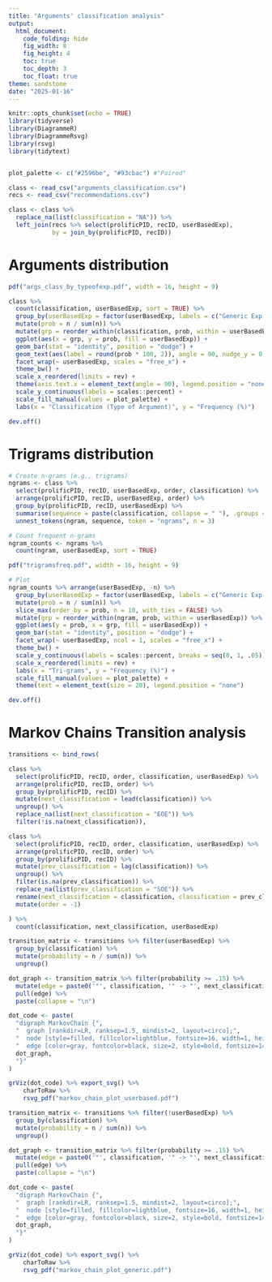 ```yaml
---
title: "Arguments' classification analysis"
output:
  html_document:
    code_folding: hide
    fig_width: 8
    fig_height: 4
    toc: true
    toc_depth: 3
    toc_float: true
theme: sandstone
date: "2025-01-16"
---
```


```r
knitr::opts_chunk$set(echo = TRUE)
library(tidyverse)
library(DiagrammeR)
library(DiagrammeRsvg)
library(rsvg)
library(tidytext)


plot_palette <- c("#2596be", "#93cbac") #"Paired"
```

```r
class <- read_csv("arguments_classification.csv")
recs <- read_csv("recommendations.csv")

class <- class %>%
  replace_na(list(classification = "NA")) %>%
  left_join(recs %>% select(prolificPID, recID, userBasedExp),
            by = join_by(prolificPID, recID))
```

# Arguments distribution

```r
pdf("args_class_by_typeofexp.pdf", width = 16, height = 9)

class %>%
  count(classification, userBasedExp, sort = TRUE) %>%
  group_by(userBasedExp = factor(userBasedExp, labels = c("Generic Exp.", "User-Based Exp."))) %>%
  mutate(prob = n / sum(n)) %>%
  mutate(grp = reorder_within(classification, prob, within = userBasedExp)) %>%
  ggplot(aes(x = grp, y = prob, fill = userBasedExp)) +
  geom_bar(stat = "identity", position = "dodge") +
  geom_text(aes(label = round(prob * 100, 2)), angle = 90, nudge_y = 0.03, size = 5) +
  facet_wrap(~ userBasedExp, scales = "free_x") +
  theme_bw() +
  scale_x_reordered(limits = rev) +
  theme(axis.text.x = element_text(angle = 90), legend.position = "none", text = element_text(size = 20)) +
  scale_y_continuous(labels = scales::percent) +
  scale_fill_manual(values = plot_palette) +
  labs(x = "Classification (Type of Argument)", y = "Frequency (%)")

dev.off()
```


# Trigrams distribution

```r
# Create n-grams (e.g., trigrams)
ngrams <- class %>%
  select(prolificPID, recID, userBasedExp, order, classification) %>%
  arrange(prolificPID, recID, userBasedExp, order) %>%
  group_by(prolificPID, recID, userBasedExp) %>%
  summarise(sequence = paste(classification, collapse = " "), .groups = "drop") %>%
  unnest_tokens(ngram, sequence, token = "ngrams", n = 3)

# Count frequent n-grams
ngram_counts <- ngrams %>%
  count(ngram, userBasedExp, sort = TRUE)

pdf("trigramsfreq.pdf", width = 16, height = 9)

# Plot
ngram_counts %>% arrange(userBasedExp, -n) %>%
  group_by(userBasedExp = factor(userBasedExp, labels = c("Generic Exp.", "User-Based Exp."))) %>%
  mutate(prob = n / sum(n)) %>%
  slice_max(order_by = prob, n = 10, with_ties = FALSE) %>%
  mutate(grp = reorder_within(ngram, prob, within = userBasedExp)) %>%
  ggplot(aes(y = prob, x = grp, fill = userBasedExp)) +
  geom_bar(stat = "identity", position = "dodge") +
  facet_wrap(~ userBasedExp, ncol = 1, scales = "free_x") +
  theme_bw() +
  scale_y_continuous(labels = scales::percent, breaks = seq(0, 1, .05)) +
  scale_x_reordered(limits = rev) +
  labs(x = "Tri-grams", y = "Frequency (%)") +
  scale_fill_manual(values = plot_palette) +
  theme(text = element_text(size = 20), legend.position = "none")

dev.off()

```


# Markov Chains Transition analysis

```r

transitions <- bind_rows(

class %>%
  select(prolificPID, recID, order, classification, userBasedExp) %>%
  arrange(prolificPID, recID, order) %>%
  group_by(prolificPID, recID) %>%
  mutate(next_classification = lead(classification)) %>%
  ungroup() %>%
  replace_na(list(next_classification = "EOE")) %>%
  filter(!is.na(next_classification)),

class %>%
  select(prolificPID, recID, order, classification, userBasedExp) %>%
  arrange(prolificPID, recID, order) %>%
  group_by(prolificPID, recID) %>%
  mutate(prev_classification = lag(classification)) %>%
  ungroup() %>%
  filter(is.na(prev_classification)) %>%
  replace_na(list(prev_classification = "SOE")) %>%
  rename(next_classification = classification, classification = prev_classification) %>%
  mutate(order = -1)

) %>%
  count(classification, next_classification, userBasedExp)
```

```r
transition_matrix <- transitions %>% filter(userBasedExp) %>%
  group_by(classification) %>%
  mutate(probability = n / sum(n)) %>%
  ungroup()

dot_graph <- transition_matrix %>% filter(probability >= .15) %>%
  mutate(edge = paste0('"', classification, '" -> "', next_classification, '" [label="', round(probability, 2), '"]')) %>%
  pull(edge) %>%
  paste(collapse = "\n")

dot_code <- paste(
  "digraph MarkovChain {",
  "  graph [rankdir=LR, ranksep=1.5, mindist=2, layout=circo];",
  "  node [style=filled, fillcolor=lightblue, fontsize=16, width=1, height=1];",
  "  edge [color=gray, fontcolor=black, size=2, style=bold, fontsize=14];",
  dot_graph,
  "}"
)

grViz(dot_code) %>% export_svg() %>%
    charToRaw %>% 
    rsvg_pdf("markov_chain_plot_userbased.pdf")
```

```r
transition_matrix <- transitions %>% filter(!userBasedExp) %>%
  group_by(classification) %>%
  mutate(probability = n / sum(n)) %>%
  ungroup()

dot_graph <- transition_matrix %>% filter(probability >= .15) %>%
  mutate(edge = paste0('"', classification, '" -> "', next_classification, '" [label="', round(probability, 2), '"]')) %>%
  pull(edge) %>%
  paste(collapse = "\n")

dot_code <- paste(
  "digraph MarkovChain {",
  "  graph [rankdir=LR, ranksep=1.5, mindist=2, layout=circo];",
  "  node [style=filled, fillcolor=lightblue, fontsize=16, width=1, height=1];",
  "  edge [color=gray, fontcolor=black, size=2, style=bold, fontsize=14];",
  dot_graph,
  "}"
)

grViz(dot_code) %>% export_svg() %>%
    charToRaw %>% 
    rsvg_pdf("markov_chain_plot_generic.pdf")
```

